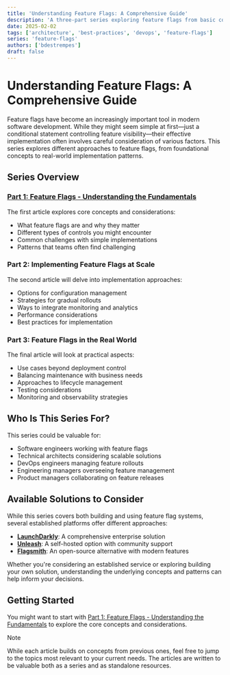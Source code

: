 ```yaml
---
title: 'Understanding Feature Flags: A Comprehensive Guide'
description: 'A three-part series exploring feature flags from basic concepts to advanced implementation and real-world challenges'
date: 2025-02-02
tags: ['architecture', 'best-practices', 'devops', 'feature-flags']
series: 'feature-flags'
authors: ['bdestrempes']
draft: false
---
```


# Understanding Feature Flags: A Comprehensive Guide

Feature flags have become an increasingly important tool in modern software development. While they might seem simple at first—just a conditional statement controlling feature visibility—their effective implementation often involves careful consideration of various factors. This series explores different approaches to feature flags, from foundational concepts to real-world implementation patterns.

## Series Overview

### [Part 1: Feature Flags - Understanding the Fundamentals](/blog/feature-flags-fundamentals)

The first article explores core concepts and considerations:

- What feature flags are and why they matter
- Different types of controls you might encounter
- Common challenges with simple implementations
- Patterns that teams often find challenging

### Part 2: Implementing Feature Flags at Scale

The second article will delve into implementation approaches:

- Options for configuration management
- Strategies for gradual rollouts
- Ways to integrate monitoring and analytics
- Performance considerations
- Best practices for implementation

### Part 3: Feature Flags in the Real World

The final article will look at practical aspects:

- Use cases beyond deployment control
- Balancing maintenance with business needs
- Approaches to lifecycle management
- Testing considerations
- Monitoring and observability strategies

## Who Is This Series For?

This series could be valuable for:

- Software engineers working with feature flags
- Technical architects considering scalable solutions
- DevOps engineers managing feature rollouts
- Engineering managers overseeing feature management
- Product managers collaborating on feature releases

## Available Solutions to Consider

While this series covers both building and using feature flag systems, several established platforms offer different approaches:

- **[LaunchDarkly](https://launchdarkly.com/)**: A comprehensive enterprise solution
- **[Unleash](https://www.getunleash.io/)**: A self-hosted option with community support
- **[Flagsmith](https://flagsmith.com/)**: An open-source alternative with modern features

Whether you're considering an established service or exploring building your own solution, understanding the underlying concepts and patterns can help inform your decisions.

## Getting Started

You might want to start with [Part 1: Feature Flags - Understanding the Fundamentals](/blog/feature-flags-fundamentals) to explore the core concepts and considerations.

> [!NOTE]
> While each article builds on concepts from previous ones, feel free to jump to the topics most relevant to your current needs. The articles are written to be valuable both as a series and as standalone resources.
